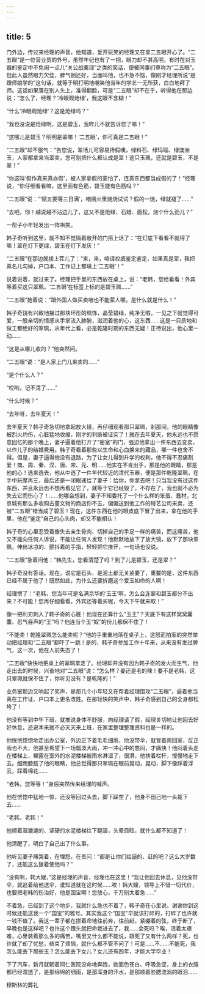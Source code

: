 ```yaml
---
---
---
```

title: 5
---



门外边，传过来经理的声音，他知道，爱开玩笑的经理又在拿二五眼开心了。“二五眼”是一位营业员的外号，虽然年纪也有了一把，眼力却不甚高明，有时在对玉器的鉴定中不免闹一点儿“关公战秦琼”之类的笑话，便被同事们尊称为“二五眼”。但此人虽然眼力欠佳，脾气倒还好，当面叫他，也不急不恼，像刚才经理所说“是跟师娘学的”这句话，就等于明打明地嘲笑他当年的学艺一无所获，白白地拜了师。这话如果落在别人头上，准得翻脸，可是“二五眼”却不在乎，听得他在那边说：“怎么了，经理？‘冷眼观炝绿’，我这眼不含糊！”

“什么‘冷眼观炝绿’？这是炝绿吗？”

“我也没说是炝绿啊，这是碧玉，我昨儿不就告诉您了嘛！”

“这哪儿是碧玉？明明是翠嘛！‘二五眼’，你可真是二五眼！”

“二五眼”却不服气：“告您说，翠活儿可容易搀假噢，绿料石、绿玛瑙、绿澳洲玉，人家都拿来当翠卖，您可别把什么都认成是翠！这只玉珮，还就是碧玉，不是翠！”

“你这叫‘假作真来真亦假’，被人家拿假的蒙怕了，连真东西都当成假的了！”经理说，“你仔细看看嘛，这里面有色筋，碧玉能有色筋吗？”

“二五眼”说：“‘赋五要等三日满’，咱搁火里烧烧试试？假的一烧，绿就褪了……”

“去吧，你！越说越不沾边儿了，这又不是炝绿、石蜡、面松，烧个什么劲儿？”

一帮子小年轻发出一阵哄笑。

韩子奇听到这里，就不知不觉隔着敞开的门搭上话了：“在灯底下看看不就得了嘛！翠在灯下更绿，碧玉在灯下发灰！”

“二五眼”在那边就接上茬儿了：“来，来，咱请权威鉴定鉴定，如果真是翠，我把真名儿勾掉，户口本、工作证上都填上‘二五眼’！”

说着说着，就过来了。经理把手里的东西放在桌上，说：“老韩，您给看看！外宾等着买这只翠珮，‘二五眼’在标签上标的是碧玉珮……”

“二五眼”抢着说：“跟外国人做买卖咱也不能蒙人哪，是什么就是什么！”

韩子奇饶有兴致地接过那块环形的珮饰，晶莹碧绿，纯净无暇，一见之下就觉得可爱，一股亲切的情感从手掌流入肺腑，滋润着他的心，这东西……这是一只质地和做工都绝好的翠珮，从年代上看，必是乾隆时期的东西无疑！正待说出，他心里一动……

“这是从哪儿收的？”他突然问。

“二五眼”说：“是人家上门儿来卖的……”

“是个什么人？”

“哎哟，记不清了……”

“什么时候？”

“去年呀，去年夏天！”

去年夏天？韩子奇急切地拿起放大镜，再仔细观看那只翠珮，刹那间，他的眼睛像被烈火灼伤，心脏猛地收缩，刚才的判断被证实了！就在去年夏天，他永远也不愿意回忆的那个晚上，妻子逼着他打开了“密室”的门，强迫他拿出一件东西去变卖，以作儿子的结婚费用。韩子奇看着那些以生命和心血换来的藏品，哪一件也舍不得。但是，妻子逼得他没有退路，为了让女儿得到升学的权利，他不得不忍痛割爱！商、周、秦、汉、唐、宋、元、明……他实在不肯出手，那是他的眼睛，那是他的心！选来选去，他从中选了一件年代较近的清代玉器，便是那件乾隆翠珮，在手中玩摩再三，最后还是一闭眼递给了妻子：给你，你拿去吧！只当我没有过这件东西，并且永远也不想再看见它了，就等于它已经毁了，不存在了，我也就不必为失去它而伤心了！……他哪会想到，妻子不知委托了一个什么样的笨蛋、蠢材，北京城有那么多收购古董文物的商店你不去，偏偏送到他工作的特艺公司来卖，还被“二五眼”错当成了碧玉！现在，这件东西在他的眼皮底下冒了出来，拿在他的手里，他在“鉴定”自己的心头肉，却又不能相认！

韩子奇的心里忍受着像失去亲生骨肉、切掉自己的手足一样的痛苦，而这痛苦，他又不能向任何人诉说，不能让任何人发现！他默默地放下了放大镜，放下了那块翠珮，伸出冰凉的、颤抖着的手指，轻轻把它推开，一句话也没说。

“二五眼”急着问他：“韩先生，您看清楚了吗？到了儿是碧玉，还是翠？”

韩子奇没有答话。现在，说它是石头、是泥土都无关紧要了，重要的是，这件东西已经不属于他了！既然如此，为什么还要折磨这个爱玉如命的人啊！

经理愣了：“老韩，您当年可是名满京华的‘玉王’啊，怎么会连翠和碧玉都分不出来？不可能！您再仔细看看，外宾还等着买呢，今天下午就来取！”

像一把利刃刺入了韩子奇的心脏！他现在还算什么“玉王”？天底下有这样窝窝囊囊、忍气吞声的“王”吗？他连当个玉“奴”的份儿都保不住了！

“不能卖！乾隆翠珮怎么能卖呢？”他的手重重地落在桌子上，这怒而拍案的突然举动把经理和“二五眼”都吓了一跳！是的，韩子奇参加工作十年来，从来没有发过脾气，这一次，他在人前失态了！

“二五眼”快快地把桌上的翠珮拿走了。经理却并没有因为韩子奇的发火而生气，他走出去的时候，兴奋地对“二五眼”说：“怎么样？姜还是老的辣！要不是老韩，这只翠珮就保不住了，你听见没有？是乾隆的！”

业务室那边又响起了笑声，是那几个小年轻又在帮着经理围攻“二五眼”，逼着他当真在工作证、户口本上更名改姓。在那轻快的笑声中，韩子奇感到自己的全身都松垮了！

他没有等到中午下班，就推说身体不舒服，向经理请了假，经理关切地让他回去好好休息，还说本来就不必天天来上班，在家里整理整理资料也是一样的。

他恍恍惚惚地走出办公室，外边正下着毛毛细雨，他没带伞，就冒着雨回家，反正雨也不大，他甚至希望下一场瓢泼大雨，冲一冲心中的憋闷，才痛快！他闷着头走在楼梯上，裸露在室外的水泥楼梯被雨水淋湿了，很滑，他扶着栏杆，慢慢地走下去。细雨膝胧了他的眼睛，他总觉得那只翠珮在眼前晃动，晃动，脚下像踩着浮云，踩着棉花……

“老韩，您等等！”身后突然传来经理的喊声。

他在恍惚中猛地一惊，还没等回过头去，脚下踩空了，他身不田己地一头栽下去……

“老韩，老韩！”

他顺着湿漉漉的、坚硬的水泥楼梯往下翻滚，头晕目眩，就什么都不知道了！

他清醒了，明白了自己出了什么事。

他听见妻子痛哭着，在埋怨，在责问：“都是让你们给逼的、赶的吧？这么大岁数了，还能这么狠着使他吗？”

“没有啊，韩大嫂，”这是经理的声音，经理也在这里！“我让他回去休息，见他没带伞，就追着给他送伞，谁知道就在这时候……唉！韩大嫂，领导上不惜一切代价，也要把老韩的伤治好，他是国宝啊！您放心，千万别太着急……”

不着急，已经到了这个地步，我就什么急也不着了，韩子奇在心里说。谢谢你到这时候还能送我一个“国宝”的雅号。其实我这个“国宝”早就该打碎的，打碎了也许就一钱不值了。我这一辈子都在拼着命地往前奔，往前赶，紧绷着的弦，终于断了，早晚也是这样吧？也许这个跟头就把命栽进去了，我……会死吗？唉，活着太艰难，心里装着那么多的痛苦，嘴里又什么都不能说，跟死了又有什么两样？死，也许就了却了忧愁，结束了烦恼，就什么都不管不问了！可是……不……不能死，我怎么能丢下那些玉？怎么能丢下女儿？女儿还有四年，才能大学毕业！

下了汽车，新月就朝着同仁医院没命地奔跑，她面色苍白、呼吸急促，身上的衣服都已经湿透了，是那绵绵的细雨，是那浑身的汗水，是那顺着脸腮流淌的眼泪……

穆斯林的葬礼